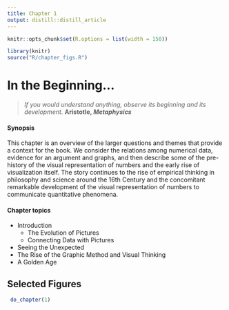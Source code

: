 ```yaml
---
title: Chapter 1
output: distill::distill_article
---
```


<script src="https://ajax.googleapis.com/ajax/libs/jquery/3.1.1/jquery.min.js"></script>

<style>
.zoomDiv {
  opacity: 0;
  position: fixed;
  top: 50%;
  left: 50%;
  z-index: 50;
  transform: translate(-50%, -50%);
  box-shadow: 10px 10px 50px #888888;
  max-height:100%;
}

.zoomImg {
  width: 100%;
}
</style>


<script type="text/javascript">
  $(document).ready(function() {
    $('body').prepend("<div class=\"zoomDiv\"><img src=\"\" class=\"zoomImg\"></div>");
    // onClick function for all plots (img's)
    $('img:not(.zoomImg)').click(function() {
      $('.zoomImg').attr('src', $(this).attr('src'));
      $('.zoomDiv').css({opacity: '1', width: '55%'});
    });
    // onClick function for zoomImg
    $('img.zoomImg').click(function() {
      $('.zoomDiv').css({opacity: '0', width: '0%'});
    });
  });
</script>

```r
knitr::opts_chunk$set(R.options = list(width = 150))

library(knitr)
source("R/chapter_figs.R")
```
# In the Beginning... {#ch01-intro}

> *If you would understand anything, observe its beginning and its development.* __Aristotle, *Metaphysics*__

<div class="chapterprelude">
#### Synopsis {-}
This chapter is an overview of the larger questions and themes that
provide a context for the book. We consider the relations among numerical data, evidence for an argument and graphs,
and then describe some of the pre-history of the visual representation of numbers and the early rise of 
visualization itself. The story continues to the rise of empirical thinking in philosophy and
science around the 16th Century and the concomitant
remarkable development of the visual representation of numbers to communicate quantitative phenomena.
</div>


<div class="chaptercontents">
#### Chapter topics

* Introduction
	+ The Evolution of Pictures
	+ Connecting Data with Pictures
* Seeing the Unexpected
* The Rise of the Graphic Method and Visual Thinking 
* A Golden Age
</div>


## Selected Figures

```r
 do_chapter(1)
```
